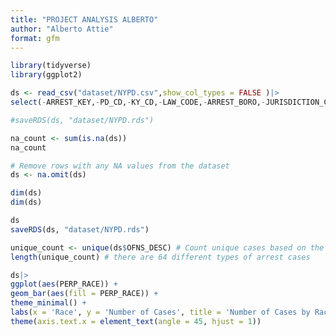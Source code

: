 ```yaml
---
title: "PROJECT ANALYSIS ALBERTO"
author: "Alberto Attie"
format: gfm
---
```




```r
library(tidyverse) 
library(ggplot2)
```


```r
ds <- read_csv("dataset/NYPD.csv",show_col_types = FALSE )|>
select(-ARREST_KEY,-PD_CD,-KY_CD,-LAW_CODE,-ARREST_BORO,-JURISDICTION_CODE) 

#saveRDS(ds, "dataset/NYPD.rds")

```


```r
na_count <- sum(is.na(ds))
na_count

# Remove rows with any NA values from the dataset
ds <- na.omit(ds) 

dim(ds)
dim(ds) 
```
```r
ds
saveRDS(ds, "dataset/NYPD.rds")
```
```r
unique_count <- unique(ds$OFNS_DESC) # Count unique cases based on the "OFNS_DESC" 
length(unique_count) # there are 64 different types of arrest cases 
```

```r
ds|>
ggplot(aes(PERP_RACE)) +
geom_bar(aes(fill = PERP_RACE)) +
theme_minimal() +
labs(x = 'Race', y = 'Number of Cases', title = 'Number of Cases by Race') +
theme(axis.text.x = element_text(angle = 45, hjust = 1))
```





